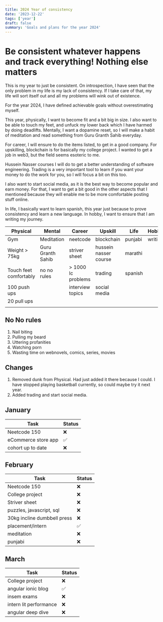 ```yaml
---
title: 2024 Year of consistency
date: '2023-12-22'
tags: ['year']
draft: false
summary: 'Goals and plans for the year 2024'
---
```


# Be consistent whatever happens and track everything! Nothing else matters

This is my year to just be consistent. On introspection, I have seen that the only problem in my life is my lack of consistency.
If I take care of that, my life will sort itself out and all my problems will wink out of existence.

For the year 2024, I have defined achievable goals without overestimating myself.

This year, physically, I want to become fit and a bit big in size. I also want to be able to touch my feet,
and unfuck my lower back which I have harmed by doing deadlifts.
Mentally, I want a dopamine reset, so I will make a habit of meditation and read something from Guru Granth Sahib everyday.

For career, I will ensure to do the items listed, to get in a good company.
For upskilling, blockchain is for basically my college project. I wanted to get a job in web3, but the field seems esoteric to me.

Hussein Nasser courses I will do to get a better understanding of software engineering. Trading is a very important tool to learn
if you want your money to do the work for you, so I will focus a bit on this too.

I also want to start social media, as it is the best way to become popular and earn money. For that, I want to get a bit good
in the other aspects that I mentioned because they will enable me to be more comfortable posting stuff online.

In life, I basically want to learn spanish, this year just because to prove consistency and learn a new language.
In hobby, I want to ensure that I am writing my journey.

| Physical               | Mental            | Career             | Upskill               | Life    | Hobby   |
| ---------------------- | ----------------- | ------------------ | --------------------- | ------- | ------- |
| Gym                    | Meditation        | neetcode           | blockchain            | punjabi | writing |
| Weight > 75kg          | Guru Granth Sahib | striver sheet      | hussein nasser course | marathi |         |
| Touch feet comfortably | no no rules       | > 1000 lc problems | trading               | spanish |         |
| 100 push ups           |                   | interview topics   | social media          |         |         |
| 20 pull ups            |                   |                    |                       |         |         |
|                        |                   |                    |                       |         |         |

## No No rules

1. Nail biting
2. Pulling my beard
3. Uttering profanities
4. Watching porn
5. Wasting time on webnovels, comics, series, movies

## Changes

1. Removed dunk from Physical. Had just added it there because I could. I have stopped playing basketball currently, so could maybe try
   it next year.
2. Added trading and start social media.

## January

| Task                | Status |
| ------------------- | ------ |
| Neetcode 150        | ❌     |
| eCommerce store app | ✅     |
| cohort up to date   | ❌     |

## February

| Task                        | Status |
| --------------------------- | ------ |
| Neetcode 150                | ❌     |
| College project             | ❌     |
| Striver sheet               | ❌     |
| puzzles, javascript, sql    | ❌     |
| 30kg incline dumbbell press | ❌     |
| placement/intern            | ✅     |
| meditation                  | ❌     |
| punjabi                     | ❌     |

## March

| Task                   | Status |
| ---------------------- | ------ |
| College project        | ❌     |
| angular ionic blog     | ✅     |
| insem exams            | ❌     |
| intern lit performance | ❌     |
| angular deep dive      | ❌     |
